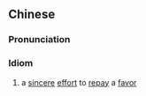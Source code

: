 {{also|犬马之报}}
==Chinese==
{{zh-forms|s=犬马之报|type=211}}

===Pronunciation===
{{zh-pron
|m=quǎnmǎ zhī bào
|cat=id
}}

===Idiom===
{{zh-idiom}}

# {{lb|zh|archaic}} a [[sincere]] [[effort]] to [[repay]] a [[favor]]